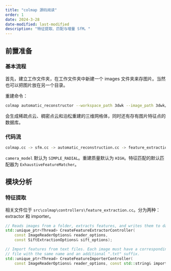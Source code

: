 ```yaml
---
title: "colmap 源码阅读"
order: 1
date: 2024-3-28
date-modified: last-modified
description: "特征提取、匹配与增量 SfM。"
---
```


## 前置准备

### 基本流程

首先，建立工作文件夹，在工作文件夹中新建一个 images 文件夹来存图片。当然也可以把图片放在另一个目录。

重建命令：

``` bash
colmap automatic_reconstructor --workspace_path 3dwk --image_path 3dwk/images
```

会生成稀疏点云、稠密点云和泊松重建的三维网格体，同时还有存有图片特征点的数据库。

### 代码流

``` bash
colmap.cc -> sfm.cc -> automatic_reconstruction.cc -> feature_extraction.cc -> feature_matching.cc -> incremental_mapper.cc
```

`camera_model` 默认为 `SIMPLE_RADIAL`。重建质量默认为 `HIGH`。特征匹配的默认匹配器为 `ExhaustiveFeatureMatcher`。

## 模块分析

### 特征提取

相关文件位于 `src\colmap\controllers\feature_extraction.cc`。分为两种：extractor 和 importer。

``` cpp
// Reads images from a folder, extracts features, and writes them to database.
std::unique_ptr<Thread> CreateFeatureExtractorController(
    const ImageReaderOptions& reader_options,
    const SiftExtractionOptions& sift_options);

// Import features from text files. Each image must have a corresponding text
// file with the same name and an additional ".txt" suffix.
std::unique_ptr<Thread> CreateFeatureImporterController(
    const ImageReaderOptions& reader_options, const std::string& import_path);
```